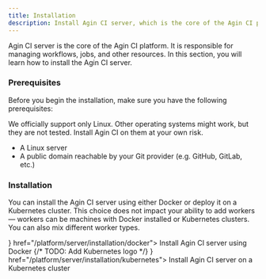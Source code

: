 ```yaml
---
title: Installation
description: Install Agin CI server, which is the core of the Agin CI platform.
---
```


Agin CI server is the core of the Agin CI platform. It is responsible for managing workflows, jobs, and other resources. In this section, you will learn how to install the Agin CI server.

### Prerequisites

Before you begin the installation, make sure you have the following prerequisites:

<Callout>
We officially support only Linux. Other operating systems might work, but they are not tested. Install Agin CI on them at your own risk.
</Callout>

- A Linux server
- A public domain reachable by your Git provider (e.g. GitHub, GitLab, etc.)

### Installation

You can install the Agin CI server using either Docker or deploy it on a Kubernetes cluster. This choice does not impact your ability to add workers — workers can be machines with Docker installed or Kubernetes clusters. You can also mix different worker types.

<Cards>
  <Card title="Docker" icon={<IconBrandDocker />} href="/platform/server/installation/docker">
    Install Agin CI server using Docker
  </Card>
  {/* TODO: Add Kubernetes logo */}
  <Card title="Kubernetes" icon={<IconPackages />} href="/platform/server/installation/kubernetes">
    Install Agin CI server on a Kubernetes cluster
  </Card>
</Cards>